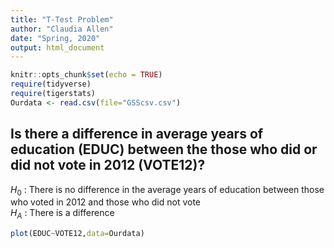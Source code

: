 ---
title: "T-Test Problem"
author: "Claudia Allen"
date: "Spring, 2020"
output: html_document
---

```{r setup, include=FALSE}
knitr::opts_chunk$set(echo = TRUE)
require(tidyverse)
require(tigerstats)
Ourdata <- read.csv(file="GSScsv.csv")
```


## Is there a difference in  average years of education (EDUC) between the those who did or did not vote in 2012 (VOTE12)?

$H_0$ : There is no difference in the average years of education between those who voted in 2012 and those who did not vote  
$H_A$ : There is a difference    

```{r}
plot(EDUC~VOTE12,data=Ourdata)
```

